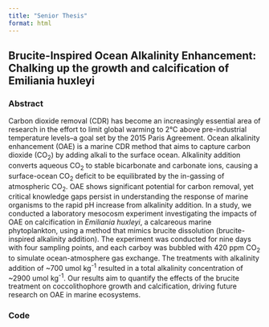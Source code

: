 ```yaml
---
title: "Senior Thesis"
format: html
---
```


## Brucite-Inspired Ocean Alkalinity Enhancement: Chalking up the growth and calcification of Emiliania huxleyi
### Abstract
Carbon dioxide removal (CDR) has become an increasingly essential area of research in the effort to limit global warming to 2°C above pre-industrial temperature levels–a goal set by the 2015 Paris Agreement. Ocean alkalinity enhancement (OAE) is a marine CDR method that aims to capture carbon dioxide (CO~2~) by adding alkali to the surface ocean. Alkalinity addition converts aqueous CO~2~ to stable bicarbonate and carbonate ions, causing a surface-ocean CO~2~ deficit to be equilibrated by the in-gassing of atmospheric CO~2~. OAE shows significant potential for carbon removal, yet critical knowledge gaps persist in understanding the response of marine organisms to the rapid pH increase from alkalinity addition. In a study, we conducted a laboratory mesocosm experiment investigating the impacts of OAE on calcification in *Emiliania huxleyi*, a calcareous marine phytoplankton, using a method that mimics brucite dissolution (brucite-inspired alkalinity addition). The experiment was conducted for nine days with four sampling points, and each carboy was bubbled with 420 ppm CO~2~ to simulate ocean-atmosphere gas exchange. The treatments with alkalinity addition of ~700 umol kg^-1^ resulted in a total alkalinity concentration of ~2900 umol kg^-1^. Our results aim to quantify the effects of the brucite treatment on coccolithophore growth and calcification, driving future research on OAE in marine ecosystems.

### Code